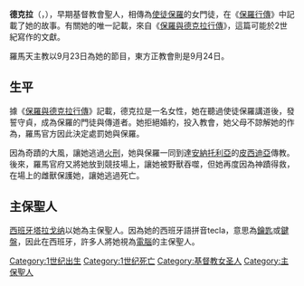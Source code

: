 '''德克拉'''（{{lang-grc|Θέκλα}}，{{lang-en|Thecla}}），早期基督教會聖人，相傳為[[使徒保羅|使徒保羅]]的女門徒，在《[[保羅行傳|保羅行傳]]》中記載了她的故事。有關她的唯一記載，來自《[[保羅與德克拉行傳|保羅與德克拉行傳]]》，這篇可能於2世紀寫作的文獻。

羅馬天主教以9月23日為她的節目，東方正教會則是9月24日。
==生平==
據《[[保羅與德克拉行傳|保羅與德克拉行傳]]》記載，德克拉是一名女性，她在聽過使徒保羅講道後，發誓守貞，成為保羅的門徒與傳道者。她拒絕婚約，投入教會，她父母不諒解她的作為，羅馬官方因此決定處罰她與保羅。

因為奇蹟的大風，讓她逃過[[火刑|火刑]]，她與保羅一同到達[[安納托利亞|安納托利亞]]的[[皮西迪亞|皮西迪亞]]傳教。後來，羅馬官府又將她放到競技場上，讓她被野獸吞噬，但她再度因為神蹟得救，在場上的雌獸保護她，讓她逃過死亡。

==主保聖人==
[[西班牙|西班牙]][[塔拉戈纳|塔拉戈纳]]以她為主保聖人。因為她的西班牙語拼音tecla，意思為[[鑰匙|鑰匙]]或[[鍵盤|鍵盤]]，因此在西班牙，許多人將她視為[[電腦|電腦]]的主保聖人。
{{Authority control}}
{{DEFAULTSORT:Thecla}}
[[Category:1世纪出生|Category:1世纪出生]]
[[Category:1世纪死亡|Category:1世纪死亡]]
[[Category:基督教女圣人|Category:基督教女圣人]]
[[Category:主保聖人|Category:主保聖人]]